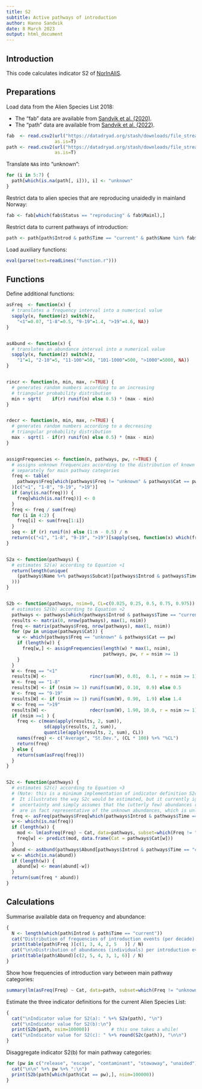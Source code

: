 ```yaml
---
title: S2
subtitle: Active pathways of introduction
author: Hanno Sandvik
date: 8 March 2023
output: html_document
---
```


## Introduction
This code calculates indicator S2 of [NorInAliS](https://github.com/HannoSandvik/NorInAliS).

## Preparations
Load data from the Alien Species List 2018:

* The "fab"  data are available from [Sandvik et al. (2020)](https://doi.org/10.5061/dryad.8sf7m0cjc).
* The "path" data are available from [Sandvik et al. (2022)](https://doi.org/10.5061/dryad.4b8gthtg7).

```r
fab  <- read.csv2(url("https://datadryad.org/stash/downloads/file_stream/359484"),
                  as.is=T)
path <- read.csv2(url("https://datadryad.org/stash/downloads/file_stream/1823673"),
                  as.is=T)
```


Translate `NA`s into "unknown":
```r
for (i in 5:7) {
  path[which(is.na(path[, i])), i] <- "unknown"
}
```


Restrict data to alien species that are reproducing unaidedly in mainland Norway:
```r
fab <- fab[which(fab$Status == "reproducing" & fab$Mainl),]
```

Restrict data to current pathways of introduction:
```r
path <- path[path$Introd & path$Time == "current" & path$Name %in% fab$Name, ]
```


Load auxiliary functions:
```r
eval(parse(text=readLines("function.r")))
```


## Functions
Define additional functions:
```r
asFreq  <- function(x) {
  # translates a frequency interval into a numerical value
  sapply(x, function(z) switch(z,
    "<1"=0.07, "1-8"=0.5, "9-19"=1.4, ">19"=4.6, NA))
}


asAbund <- function(x) {
  # translates an abundance interval into a numerical value
  sapply(x, function(z) switch(z,
    "1"=1, "2-10"=5, "11-100"=50, "101-1000"=500, ">1000"=5000, NA))
}


rincr <- function(n, min, max, r=TRUE) {
  # generates random numbers according to an increasing
  # triangular probability distribution
  min + sqrt(    if(r) runif(n) else 0.5) * (max - min)
}


rdecr <- function(n, min, max, r=TRUE) {
  # generates random numbers according to a decreasing
  # triangular probability distribution
  max - sqrt(1 - if(r) runif(n) else 0.5) * (max - min)
}


assignFrequencies <- function(n, pathways, pw, r=TRUE) {
  # assigns unknown frequencies according to the distribution of known frequencies,
  # separately for main pathway categories
  freq <- table(
    pathways$Freq[which(pathways$Freq != "unknown" & pathways$Cat == pw)]
  )[c("<1", "1-8", "9-19", ">19")]
  if (any(is.na(freq))) {
    freq[which(is.na(freq))] <- 0
  }
  freq <- freq / sum(freq)
  for (i in 4:2) {
    freq[i] <- sum(freq[1:i])
  }
  seq <- if (r) runif(n) else (1:n - 0.5) / n
  return(c("<1", "1-8", "9-19", ">19")[sapply(seq, function(x) which(freq > x)[1])])
}


S2a <- function(pathways) {
  # estimates S2(a) according to Equation ¤1
  return(length(unique(
    (pathways$Name %+% pathways$Subcat)[pathways$Introd & pathways$Time == "current"]
  )))
}


S2b <- function(pathways, nsim=0, CL=c(0.025, 0.25, 0.5, 0.75, 0.975)) {
  # estimates S2(b) according to Equation ¤2
  pathways <- pathways[which(pathways$Introd & pathways$Time == "current"),]
  results <- matrix(0, nrow(pathways), max(1, nsim))
  freq <- matrix(pathways$Freq, nrow(pathways), max(1, nsim))
  for (pw in unique(pathways$Cat)) {
    w <- which(pathways$Freq == "unknown" & pathways$Cat == pw)
    if (length(w)) {
      freq[w,] <- assignFrequencies(length(w) * max(1, nsim),
                                    pathways, pw, r = nsim >= 1)
    }
  }
  W <- freq == "<1"
  results[W] <-                rincr(sum(W), 0.01,  0.1, r = nsim >= 1)
  W <- freq == "1-8"
  results[W] <- if (nsim >= 1) runif(sum(W), 0.10,  0.9) else 0.5
  W <- freq == "9-19"
  results[W] <- if (nsim >= 1) runif(sum(W), 0.90,  1.9) else 1.4
  W <- freq == ">19"
  results[W] <-                rdecr(sum(W), 1.90, 10.0, r = nsim >= 1)
  if (nsim >=1 ) {
    freq <- c(mean(apply(results, 2, sum)),
              sd(apply(results, 2, sum)),
              quantile(apply(results, 2, sum), CL))
    names(freq) <- c("Average", "St.Dev.", (CL * 100) %+% "%CL")
    return(freq)
  } else {
    return(sum(asFreq(freq)))
  }
}


S2c <- function(pathways) {
  # estimates S2(c) according to Equation ¤3
  # (Note: this is a minimum implementation of indicator definition S2c!
  #  It illustrates the way S2c would be estimated, but it currently ignores
  #  uncertainty and simply assumes that the (utterly few) abundances reported
  #  are in fact representative of the unknown abundances, which is unlikely.)
  freq <- asFreq(pathways$Freq[which(pathways$Introd & pathways$Time == "current")])
  w <- which(is.na(freq))
  if (length(w)) {
    mod <- lm(asFreq(Freq) ~ Cat, data=pathways, subset=which(Freq != "unknown"))
    freq[w] <- predict(mod, data.frame(Cat = pathways$Cat[w]))
  }
  abund <- asAbund(pathways$Abund[pathways$Introd & pathways$Time == "current"])
  w <- which(is.na(abund))
  if (length(w)) {
    abund[w] <- mean(abund[-w])
  }
  return(sum(freq * abund))
}
```


## Calculations
Summarise available data on frequency and abundance:
```r
{
  N <- length(which(path$Introd & path$Time == "current"))
  cat("Distribution of frequencies of introduction events (per decade):\n")
  print(table(path$Freq )[c(1, 3, 4, 2, 5   )] / N)
  cat("\n\nDistribution of abundances (individuals) per introduction event:\n")
  print(table(path$Abund)[c(2, 5, 4, 3, 1, 6)] / N)
}
```

Show how frequencies of introduction vary between main pathway categories:
```r
summary(lm(asFreq(Freq) ~ Cat, data=path, subset=which(Freq != "unknown")))
```


Estimate the three indicator definitions for the current Alien Species List:
```r
{
  cat("\nIndicator value for S2(a): " %+% S2a(path), "\n")
  cat("\nIndicator value for S2(b):\n")
  print(S2b(path, nsim=100000))        # this one takes a while!
  cat("\nIndicator value for S2(c): " %+% round(S2c(path)), "\n\n")
}
```


Disaggregate indicator S2(b) for main pathway categories:
```r
for (pw in c("release", "escape", "contaminant", "stowaway", "unaided")) {
  cat("\n\n" %+% pw %+% ":\n")
  print(S2b(path[which(path$Cat == pw),], nsim=100000))
}
```
